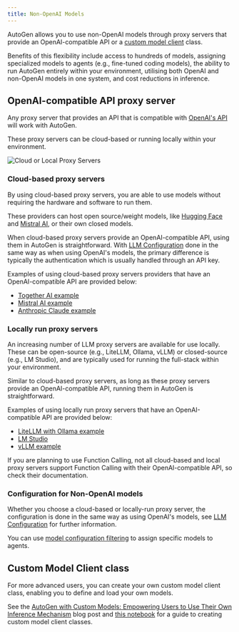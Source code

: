 ```yaml
---
title: Non-OpenAI Models
---
```


AutoGen allows you to use non-OpenAI models through proxy servers that provide
an OpenAI-compatible API or a [custom model client](https://ag2ai.github.io/ag2/blog/2024/01/26/Custom-Models)
class.

Benefits of this flexibility include access to hundreds of models, assigning specialized
models to agents (e.g., fine-tuned coding models), the ability to run AutoGen entirely
within your environment, utilising both OpenAI and non-OpenAI models in one system, and cost
reductions in inference.

## OpenAI-compatible API proxy server

Any proxy server that provides an API that is compatible with [OpenAI's API](https://platform.openai.com/docs/api-reference)
will work with AutoGen.

These proxy servers can be cloud-based or running locally within your environment.

![Cloud or Local Proxy Servers](images/cloudlocalproxy.webp)

### Cloud-based proxy servers

By using cloud-based proxy servers, you are able to use models without requiring the hardware
and software to run them.

These providers can host open source/weight models, like [Hugging Face](https://huggingface.co/)
and [Mistral AI](https://mistral.ai/),
or their own closed models.

When cloud-based proxy servers provide an OpenAI-compatible API, using them in AutoGen
is straightforward. With [LLM Configuration](/website/docs/topics/llm_configuration) done in
the same way as when using OpenAI's models, the primary difference is typically the
authentication which is usually handled through an API key.

Examples of using cloud-based proxy servers providers that have an OpenAI-compatible API
are provided below:

- [Together AI example](/website/docs/topics/non-openai-models/cloud-togetherai)
- [Mistral AI example](/website/docs/topics/non-openai-models/cloud-mistralai)
- [Anthropic Claude example](/website/docs/topics/non-openai-models/cloud-anthropic)

### Locally run proxy servers

An increasing number of LLM proxy servers are available for use locally. These can be
open-source (e.g., LiteLLM, Ollama, vLLM) or closed-source (e.g., LM Studio), and are
typically used for running the full-stack within your environment.

Similar to cloud-based proxy servers, as long as these proxy servers provide an
OpenAI-compatible API, running them in AutoGen is straightforward.

Examples of using locally run proxy servers that have an OpenAI-compatible API are
provided below:

- [LiteLLM with Ollama example](/website/docs/topics/non-openai-models/local-litellm-ollama)
- [LM Studio](/website/docs/topics/non-openai-models/local-lm-studio)
- [vLLM example](/website/docs/topics/non-openai-models/local-vllm)

<div class="tip">
  <Tip>
    If you are planning to use Function Calling, not all cloud-based and local
    proxy servers support Function Calling with their OpenAI-compatible API, so
    check their documentation.
  </Tip>
</div>

### Configuration for Non-OpenAI models

Whether you choose a cloud-based or locally-run proxy server, the configuration is done in
the same way as using OpenAI's models, see [LLM Configuration](/website/docs/topics/llm_configuration)
for further information.

You can use [model configuration filtering](/website/docs/topics/llm_configuration#config-list-filtering)
to assign specific models to agents.

## Custom Model Client class

For more advanced users, you can create your own custom model client class, enabling
you to define and load your own models.

See the [AutoGen with Custom Models: Empowering Users to Use Their Own Inference Mechanism](/blog/2024/01/26/Custom-Models)
blog post and [this notebook](/notebook/agentchat_custom_model/) for a guide to creating custom model client classes.
